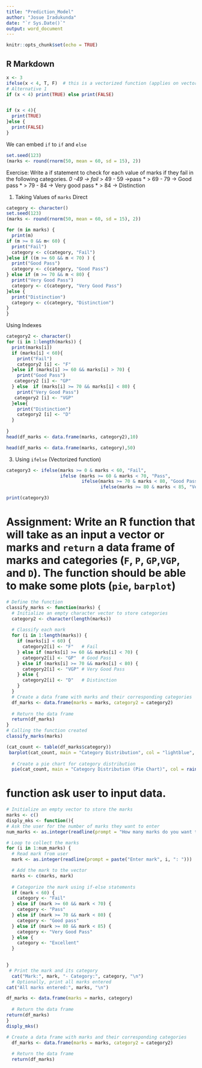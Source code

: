 ```yaml
---
title: "Prediction_Model"
author: "Josue Iradukunda"
date: "`r Sys.Date()`"
output: word_document
---
```


```r
knitr::opts_chunk$set(echo = TRUE)
```

## R Markdown

```r
x <- 3
ifelse(x < 4, T, F)  # this is a vectorized function (applies on vectors)
# Alternative 1
if (x < 4) print(TRUE) else print(FALSE)


if (x < 4){
  print(TRUE)
}else {
  print(FALSE)
}
```
We can embed `if` to `if` and `else`
```r
set.seed(123)
(marks <- round(rnorm(50, mean = 60, sd = 15), 2))
```
Exercise: Write a if statement to check for each value of marks if they fail in the following categories.
*0 -49 -> fail
* > 49 - 59 ->pass
* > 69 - 79 -> Good pass
* > 79 - 84 -> Very good pass
* > 84 -> Distinction

1. Taking Values of `marks` Direct

```r
category <- character()
set.seed(123)
(marks <- round(rnorm(50, mean = 60, sd = 15), 2))

for (m in marks) {
  print(m)
if (m >= 0 && m< 60) {
  print("Fail")
  category <- c(category, "Fail")
}else if ((m >= 60 && m < 70) ) {
  print("Good Pass")
  category <- c(category, "Good Pass")
} else if (m >= 70 && m < 80) {
  print("Very Good Pass")
  category <- c(category, "Very Good Pass")
}else {
  print("Distinction")
  category <- c(category, "Distinction")
}
}

```
Using Indexes

```r
category2 <- character()
for (i in 1:length(marks)) {
  print(marks[i])
  if (marks[i] < 60){
    print("Fail")
    category2 [i] <- "F"
  }else if (marks[i] >= 60 && marks[i] > 70) {
    print("Good Pass")
   category2 [i] <- "GP"
  } else  if (marks[i] >= 70 && marks[i] < 80) {
    print("Very Good Pass")
   category2 [i] <- "VGP"
  }else{
    print("Distinction")
    category2 [i] <- "D"
  }
  
}
head(df_marks <- data.frame(marks, category2),10)
```
```r
head(df_marks <- data.frame(marks, category),50)

```

3. Using `ifelse` (Vectorized function)

```r
category3 <- ifelse(marks >= 0 & marks < 60, "Fail",
                    ifelse (marks >= 60 & marks < 70, "Pass",
                            ifelse(marks >= 70 & marks < 80, "Good Pass", 
                                   ifelse(marks >= 80 & marks < 85, "Very Good Pass", "Distinction"))))

print(category3)
```

# **Assignment:** Write an R function that will take as an input a vector or marks and `return` a data frame of marks and categories (`F`, `P`, `GP`,`VGP`, and `D`). The function should be able to make some plots (`pie`, `barplot`)

```r


# Define the function
classify_marks <- function(marks) {  
  # Initialize an empty character vector to store categories
  category2 <- character(length(marks))
  
  # Classify each mark
  for (i in 1:length(marks)) {
    if (marks[i] < 60) {
      category2[i] <- "F"   # Fail
    } else if (marks[i] >= 60 && marks[i] < 70) {
      category2[i] <- "GP"  # Good Pass
    } else if (marks[i] >= 70 && marks[i] < 80) {
      category2[i] <- "VGP" # Very Good Pass
    } else {
      category2[i] <- "D"   # Distinction
    }
  }
  # Create a data frame with marks and their corresponding categories
  df_marks <- data.frame(marks = marks, category2 = category2)
  
  # Return the data frame
  return(df_marks)
}
# Calling the function created
classify_marks(marks)

```

```r
(cat_count <- table(df_marks$category))
 barplot(cat_count, main = "Category Distribution", col = "lightblue", xlab = "Category", ylab = "Frequency")
  
  # Create a pie chart for category distribution
  pie(cat_count, main = "Category Distribution (Pie Chart)", col = rainbow(length(cat_count)))

```


# function ask user to input data.


```r
# Initialize an empty vector to store the marks
marks <- c()
disply_mks <- function(){
# Ask the user for the number of marks they want to enter
num_marks <- as.integer(readline(prompt = "How many marks do you want to record?: "))

# Loop to collect the marks
for (i in 1:num_marks) {
  # Read mark from user
  mark <- as.integer(readline(prompt = paste("Enter mark", i, ": ")))

  # Add the mark to the vector
  marks <- c(marks, mark)
  
  # Categorize the mark using if-else statements
  if (mark < 60) {
    category <- "Fail"
  } else if (mark >= 60 && mark < 70) {
    category <- "Pass"
  } else if (mark >= 70 && mark < 80) {
    category <- "Good pass"
  } else if (mark >= 80 && mark < 85) {
    category <- "Very Good Pass"
  } else {
    category <- "Excellent"
  }

  
}
 # Print the mark and its category
  cat("Mark:", mark, "- Category:", category, "\n")
  # Optionally, print all marks entered
cat("All marks entered:", marks, "\n")

df_marks <- data.frame(marks = marks, category)
  
  # Return the data frame
return(df_marks)
}
disply_mks()


```

```r
# Create a data frame with marks and their corresponding categories
  df_marks <- data.frame(marks = marks, category2 = category2)
  
  # Return the data frame
  return(df_marks)

```


